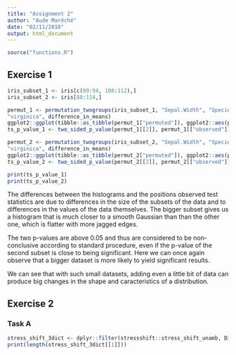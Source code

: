 ```yaml
---
title: "Assignment 2"
author: "Aude Marêché"
date: "02/11/2018"
output: html_document
---
```


```r
source("functions.R")
```

## Exercise 1

```r
iris_subset_1 <- iris[c(89:94, 108:112),]
iris_subset_2 <- iris[88:114,]

permut_1 <- permutation_twogroups(iris_subset_1, "Sepal.Width", "Species", "versicolor",
"virginica", difference_in_means)
ggplot2::ggplot(tibble::as_tibble(permut_1["permuted"]), ggplot2::aes(permuted)) + ggplot2::geom_vline(ggplot2::aes(xintercept = permut_1[["observed"]])) + ggplot2::geom_histogram() + ggplot2::xlim(-0.7, 0.7)
ts_p_value_1 <- two_sided_p_value(permut_1[[2]], permut_1[["observed"]])

permut_2 <- permutation_twogroups(iris_subset_2, "Sepal.Width", "Species", "versicolor",
"virginica", difference_in_means)
ggplot2::ggplot(tibble::as_tibble(permut_2["permuted"]), ggplot2::aes(permuted)) + ggplot2::geom_vline(ggplot2::aes(xintercept = permut_2[["observed"]])) + ggplot2::geom_histogram() + ggplot2::xlim(-0.7, 0.7)
ts_p_value_2 <- two_sided_p_value(permut_2[[2]], permut_2[["observed"]])

print(ts_p_value_1)
print(ts_p_value_2)
```

The differences between the histograms and the positions observed test statistics are due to differences in the size of the subsets of the data and to differences in the values of the data themselves. The bigger subset gives us a histogram that is much closer to a smooth Gaussian than than the other one, which is flatter with more jagged edges.

The two p-values are above 0.05 and thus are considered to be non-conclusive according to standard procedure, even if the p-value of the second subset is close to being significant. Here we can once again observe that a bigger dataset is more likely to yield significant results.

We can see that with such small datasets, adding even a little bit of data can produce big changes in the shape and caracteristics of a distribution.

## Exercise 2

### Task A

```r
stress_shift_3dict <- dplyr::filter(stressshift::stress_shift_unamb, Dict %in% c("W1802", "J1917", "C1687"))
print(length(stress_shift_3dict[[1]]))
```